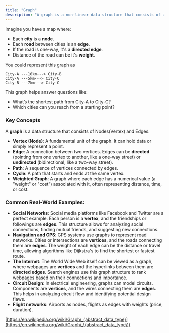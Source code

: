```yaml
---
title: "Graph"
description: "A graph is a non-linear data structure that consists of a set of vertices (or nodes) and a set of edges that connect them.  Unlike a tree, which has a hierarchical structure, a graph can have any number of connections between nodes, including cycles (where you can return to a starting node by following the edges)."
---
```


Imagine you have a map where:

- Each **city** is a **node**.
- Each **road** between cities is an **edge**.
- If the road is one-way, it's a **directed edge**.
- Distance of the road can be it's **weight**.

You could represent this graph as

```
City-A ---10km---> City-B
City-A ---5km---> City-C
City-B ---7km---> City-C
```

This graph helps answer questions like:

- What’s the shortest path from City-A to City-C?
- Which cities can you reach from a starting point?

### **Key Concepts**

A **graph** is a data structure that consists of Nodes(Vertex) and Edges.

- **Vertex (Node)**: A fundamental unit of the graph. It can hold data or simply represent a point.
- **Edge**: A connection between two vertices. Edges can be **directed** (pointing from one vertex to another, like a one-way street) or **undirected** (bidirectional, like a two-way street).
- **Path**: A sequence of vertices connected by edges.
- **Cycle**: A path that starts and ends at the same vertex.
- **Weighted Graph**: A graph where each edge has a numerical value (a "weight" or "cost") associated with it, often representing distance, time, or cost.

### Common Real-World Examples:

- **Social Networks**: Social media platforms like Facebook and Twitter are a perfect example. Each person is a **vertex**, and the friendships or followings are **edges**. This structure allows for analyzing social connections, finding mutual friends, and suggesting new connections.
- **Navigation and GPS**: GPS systems use graphs to represent road networks. Cities or intersections are **vertices**, and the roads connecting them are **edges**. The weight of each edge can be the distance or travel time, allowing algorithms like Dijkstra's to find the shortest or fastest route.
- **The Internet**: The World Wide Web itself can be viewed as a graph, where webpages are **vertices** and the hyperlinks between them are **directed edges**. Search engines use this graph structure to rank webpages based on their connections and importance.
- **Circuit Design**: In electrical engineering, graphs can model circuits. Components are **vertices**, and the wires connecting them are **edges**. This helps in analyzing circuit flow and identifying potential design flaws.
- **Flight networks**: Airports as nodes, flights as edges with weights (price, duration).

[https://en.wikipedia.org/wiki/Graph\_(abstract_data_type)](https://en.wikipedia.org/wiki/Graph\_\(abstract_data_type\))